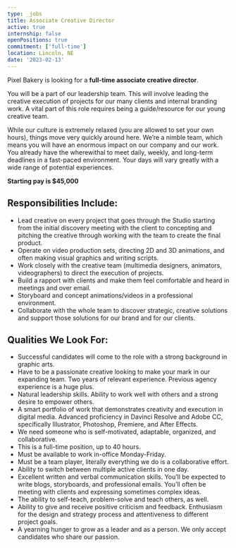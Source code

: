 ```yaml
---
type: _jobs
title: Associate Creative Director
active: true
internship: false
openPositions: true
commitment: ['full-time']
location: Lincoln, NE
date: '2023-02-13'
---
```

Pixel Bakery is looking for a **full-time associate creative director**. 

You will be a part of our leadership team. This will involve leading the creative execution of projects for our many clients and internal branding work. A vital part of this role requires being a guide/resource for our young creative team.

While our culture is extremely relaxed (you are allowed to set your own hours), things move very quickly around here. We’re a nimble team, which means you will have an enormous impact on our company and our work. You already have the wherewithal to meet daily, weekly, and long-term deadlines in a fast-paced environment. Your days will vary greatly with a wide range of potential experiences. 

**Starting pay is $45,000**

## Responsibilities Include:

- Lead creative on every project that goes through the Studio starting from the initial discovery meeting with the client to concepting and pitching the creative through working with the team to create the final product. 
- Operate on video production sets, directing 2D and 3D animations, and often making visual graphics and writing scripts.
- Work closely with the creative team (multimedia designers, animators, videographers) to direct the execution of projects.
- Build a rapport with clients and make them feel comfortable and heard in meetings and over email.
- Storyboard and concept animations/videos in a professional environment.
- Collaborate with the whole team to discover strategic, creative solutions and support those solutions for our brand and for our clients.

## Qualities We Look For:

- Successful candidates will come to the role with a strong background in graphic arts.
- Have to be a passionate creative looking to make your mark in our expanding team.
Two years of relevant experience. Previous agency experience is a huge plus.
- Natural leadership skills. Ability to work well with others and a strong desire to empower others.
- A smart portfolio of work that demonstrates creativity and execution in digital media.
Advanced proficiency in Davinci Resolve and Adobe CC, specifically Illustrator, Photoshop, Premiere, and After Effects. 
- We need someone who is self-motivated, adaptable, organized, and collaborative.
- This is a full-time position, up to 40 hours.
- Must be available to work in-office Monday-Friday.
- Must be a team player, literally everything we do is a collaborative effort.
- Ability to switch between multiple active clients in one day.
- Excellent written and verbal communication skills. You’ll be expected to write blogs, storyboards, and professional emails. You’ll often be meeting with clients and expressing sometimes complex ideas.
- The ability to self-teach, problem-solve and teach others, as well.
- Ability to give and receive positive criticism and feedback.
Enthusiasm for the design and strategy process and attentiveness to different project goals.
- A yearning hunger to grow as a leader and as a person. We only accept candidates who share our passion.

